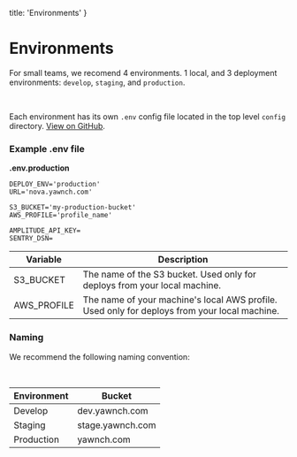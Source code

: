   title: 'Environments'
}

# Environments

For small teams, we recomend 4 environments. 1 local, and 3 deployment environments: `develop`, `staging`, and `production`.

<br />

Each environment has its own `.env` config file located in the top level `config` directory. [View on GitHub](https://github.com/yawnch/nova/tree/master/config).


### Example .env file

**.env.production**
```
DEPLOY_ENV='production'
URL='nova.yawnch.com'

S3_BUCKET='my-production-bucket'
AWS_PROFILE='profile_name'

AMPLITUDE_API_KEY=
SENTRY_DSN=
```

| Variable | Description |
|---|---|
| S3_BUCKET | The name of the S3 bucket. Used only for deploys from your local machine. |
| AWS_PROFILE | The name of your machine's local AWS profile. Used only for deploys from your local machine. |

### Naming

We recommend the following naming convention:

<br />

| Environment | Bucket |
|-------------|--------|
| Develop | dev.yawnch.com |
| Staging | stage.yawnch.com |
| Production | yawnch.com |
